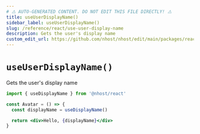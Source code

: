 ```yaml
---
# ⚠️ AUTO-GENERATED CONTENT. DO NOT EDIT THIS FILE DIRECTLY! ⚠️
title: useUserDisplayName()
sidebar_label: useUserDisplayName()
slug: /reference/react/use-user-display-name
description: Gets the user's display name
custom_edit_url: https://github.com/nhost/nhost/edit/main/packages/react/src/hooks/user.ts#L374
---
```


# `useUserDisplayName()`

Gets the user's display name

```jsx
import { useDisplayName } from '@nhost/react'

const Avatar = () => {
  const displayName = useDisplayName()

  return <div>Hello, {displayName}</div>
}
```
